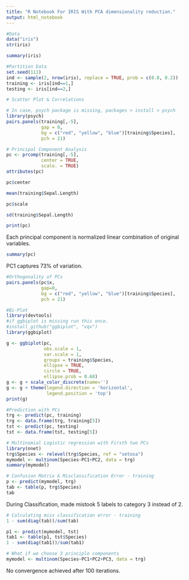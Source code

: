 ```yaml
---
title: "R Notebook For IRIS With PCA dimensionality reduction."
output: html_notebook
---
```


```r
#Data
data("iris")
str(iris)
```

```r
summary(iris)
```

```r
#Partition Data
set.seed(111)
ind <- sample(2, nrow(iris), replace = TRUE, prob = c(0.8, 0.2))
training <- iris[ind==1,]
testing <- iris[ind==2,]
```

```r
# Scatter Plot & Correlations

# In case, psych package is missing, packages > install > psych
library(psych)
pairs.panels(training[,-5],
             gap = 0,
             bg = c("red", "yellow", "blue")[training$Species],
             pch = 21)
```

```r
# Principal Component Analysis
pc <- prcomp(training[,-5],
             center = TRUE,
             scale. = TRUE)
attributes(pc)
```

```r
pc$center
```

```r
mean(training$Sepal.Length)
```
```r
pc$scale
```

```r
sd(training$Sepal.Length)
```

```r
print(pc)
```
Each principal component is normalized linear combination of original variables.

```r
summary(pc)
```
PC1 captures 73% of variation.

```r
#Orthogonality of PCs
pairs.panels(pc$x,
             gap=0,
             bg = c("red", "yellow", "blue")[training$Species],
             pch = 21)
```

```r
#Bi-Plot
library(devtools)
#if ggbiplot is missing run this once.
#install_github("ggbiplot", "vqv")
library(ggbiplot)
```
```r
g <- ggbiplot(pc,
              obs.scale = 1,
              var.scale = 1,
              groups = training$Species,
              ellipse = TRUE,
              circle = TRUE,
              ellipse.prob = 0.68)
g <- g + scale_color_discrete(name='')
g <- g + theme(legend.direction = 'horizontal',
               legend.position = 'top')
print(g)
```
```r
#Prediction with PCs
trg <- predict(pc, training)
trg <- data.frame(trg, training[5])
tst <- predict(pc, testing)
tst <- data.frame(tst, testing[5])
```

```r
# Multinomial Logistic regression with Firsth two PCs
library(nnet)
trg$Species <- relevel(trg$Species, ref = "setosa")
mymodel <- multinom(Species~PC1+PC2, data = trg)
summary(mymodel)
```

```r
# Confusion Matrix & Misclassification Error - training
p <- predict(mymodel, trg)
tab <- table(p, trg$Species)
tab
```
During Classification, made mistook 5 labels to category 3 instead of 2.

```r
# Calculating miss classification error - training
1 - sum(diag(tab))/sum(tab)
```

```r
p1 <- predict(mymodel, tst)
tab1 <- table(p1, tst$Species)
1 - sum(diag(tab1))/sum(tab1)
```

```r
# What if we choose 3 principle components
mymodel <- multinom(Species~PC1+PC2+PC3, data = trg)
```
No convergence achieved after 100 iterations.
